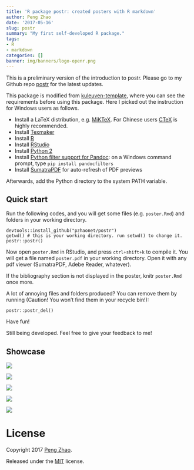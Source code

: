 ```yaml
---
title: 'R package postr: created posters with R markdown'
author: Peng Zhao
date: '2017-05-16'
slug: postr
summary: "My first self-developed R package."
tags:
- R
- markdown
categories: []
banner: img/banners/logo-openr.png
---
```


This is a preliminary version of the introduction to postr. Please go to my Github repo [postr](https://github.com/pzhaonet/postr) for the latest updates. 


This package is modified from [kuleuven-template](https://github.com/exporl/kuleuven-templates), where you can see the requirements before using this package. Here I picked out the instruction for Windows users as follows.

- Install a LaTeX distribution, e.g. [MiKTeX](http://miktex.org/download). For Chinese users [CTeX](http://www.ctex.org/CTeXDownload) is highly recommended.
- Install [Texmaker](http://www.xm1math.net/texmaker/download.html)
- Install [R](https://cran.r-project.org/bin/windows/base/)
- Install [RStudio](https://www.rstudio.com/)
- Install [Python 2](https://www.python.org/downloads/windows/)
- Install [Python filter support for Pandoc](https://pypi.python.org/pypi/pandocfilters):
  on a Windows command prompt, type `pip install pandocfilters`
- Install [SumatraPDF](http://www.sumatrapdfreader.org/download-free-pdf-viewer.html) for auto-refresh of PDF previews

Afterwards, add the Python directory to the system PATH variable.

## Quick start

Run the following codes, and you will get some files (e.g. `poster.Rmd`) and folders in your working directory.

```
devtools::install_github("pzhaonet/postr")
getwd() # this is your working directory. run setwd() to change it.
postr::postr()
```

Now open `poster.Rmd` in RStudio, and press `ctrl+shift+k` to compile it. You will get a file named `poster.pdf` in your working directory. Open it with any pdf viewer (SumatraPDF, Adebe Reader, whatever).

If the bibliography section is not displayed in the poster, knitr `poster.Rmd` once more.

A lot of annoying files and folders produced? You can remove them by running (Caution! You won't find them in your recycle bin!):

```
postr::postr_del()
```

Have fun!

Still being developed.  Feel free to give your feedback to me!

## Showcase

![](https://raw.githubusercontent.com/pzhaonet/bookdown-plus/master/showcase/bookdown+poster_ocean.jpg)

![](https://raw.githubusercontent.com/pzhaonet/bookdown-plus/master/showcase/bookdown+poster_eco.jpg)

![](https://raw.githubusercontent.com/pzhaonet/bookdown-plus/master/showcase/bookdown+poster_rose.jpg)

![](https://raw.githubusercontent.com/pzhaonet/bookdown-plus/master/showcase/bookdown+poster_night.jpg)

![](https://raw.githubusercontent.com/pzhaonet/bookdown-plus/master/showcase/bookdown+poster_ice.jpg)

# License

Copyright 2017 [Peng Zhao](http://pzhao.org).

Released under the [MIT](https://github.com/pzhaonet/bookdown-plus/blob/master/LICENSE.md) license.


